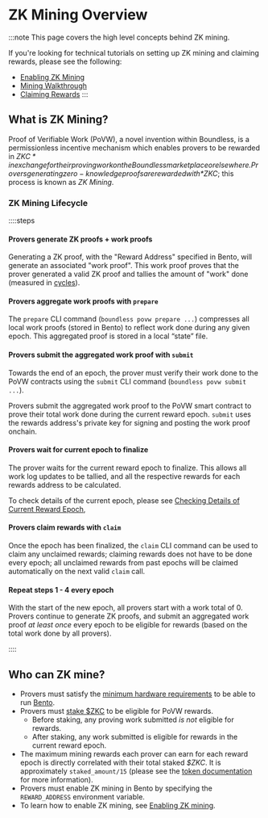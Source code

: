 # ZK Mining Overview

:::note
This page covers the high level concepts behind ZK mining. 

If you're looking for technical tutorials on setting up ZK mining and claiming rewards, please see the following:

- [Enabling ZK Mining](/zkc/mining/enable)
- [Mining Walkthrough](/zkc/mining/walkthrough)
- [Claiming Rewards](/zkc/mining/claiming-rewards)
:::


## What is ZK Mining?

Proof of Verifiable Work (PoVW), a novel invention within Boundless, is a permissionless incentive mechanism which enables provers to be rewarded in *$ZKC* in exchange for their proving work on the Boundless marketplace or elsewhere. Provers generating zero-knowledge proofs are rewarded with *$ZKC*; this process is known as *ZK Mining*. 


### ZK Mining Lifecycle

::::steps
#### Provers generate ZK proofs + work proofs

Generating a ZK proof, with the "Reward Address" specified in Bento, will generate an associated "work proof". This work proof proves that the prover generated a valid ZK proof and tallies the amount of "work" done (measured in [cycles](https://dev.risczero.com/terminology#clock-cycles)). 

#### Provers aggregate work proofs with `prepare`

The `prepare` CLI command (`boundless povw prepare ...`) compresses all local work proofs (stored in Bento) to reflect work done during any given epoch. This aggregated proof is stored in a local “state” file.

#### Provers submit the aggregated work proof with `submit`

Towards the end of an epoch, the prover must verify their work done to the PoVW contracts using the `submit` CLI command (`boundless povw submit ...`).

Provers submit the aggregated work proof to the PoVW smart contract to prove their total work done during the current reward epoch. `submit` uses the rewards address's private key for signing and posting the work proof onchain.

#### Provers wait for current epoch to finalize

The prover waits for the current reward epoch to finalize. This allows all work log updates to be tallied, and all the respective rewards for each rewards address to be calculated.

To check details of the current epoch, please see [Checking Details of Current Reward Epoch](/zkc/mining/claiming-rewards#checking-details-of-current-reward-epoch),

#### Provers claim rewards with `claim`

Once the epoch has been finalized, the `claim` CLI command can be used to claim any unclaimed rewards; claiming rewards does not have to be done every epoch; all unclaimed rewards from past epochs will be claimed automatically on the next valid `claim` call.

#### Repeat steps 1 - 4 every epoch

With the start of the new epoch, all provers start with a work total of 0. Provers continue to generate ZK proofs, and submit an aggregated work proof *at least once* every epoch to be eligible for rewards (based on the total work done by all provers).

::::

## Who can ZK mine?

* Provers must satisfy the [minimum hardware requirements](/provers/quick-start#requirements) to be able to run [Bento](/provers/proving-stack#what-is-bento).
* Provers must [stake $ZKC](/zkc/quick-start#how-to-stake-zkc) to be eligible for PoVW rewards. 
  * Before staking, any proving work submitted *is not* eligible for rewards.
  * After staking, any work submitted is eligible for rewards in the current reward epoch.
* The maximum mining rewards each prover can earn for each reward epoch is directly correlated with their total staked *$ZKC*. It is approximately `staked_amount/15` (please see the [token documentation](https://github.com/boundless-xyz/zkc?tab=readme-ov-file#zkc) for more information).
* Provers must enable ZK mining in Bento by specifying the `REWARD_ADDRESS` environment variable. 
* To learn how to enable ZK mining, see [Enabling ZK mining](/zkc/mining/enable).

